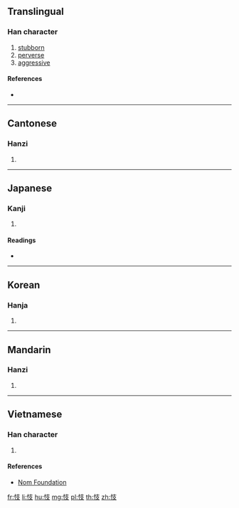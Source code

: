 ==Translingual==

===Han character===
{{Han char|rn=61|rad=心|as=04|sn=7|four=94047|canj=PJE|ids=⿰忄支}}

# [[stubborn]]
# [[perverse]]
# [[aggressive]]

====References====
* {{Han ref|kx=0378.060|dkj=10375|dj=0706.060|hdz=42275.140|uh=5FEE|ud=24558|bh=CADB|bd=51931}}

----

==Cantonese==

===Hanzi===
{{yue-hanzi|jyut=[[gei6]], [[zi3]]|y=gei6, ji3}}

# {{defn|lang=yue|sort=心04}}

----

==Japanese==

===Kanji===
{{ja-kanji|grade=|rs=心04}}

# {{defn|lang=ja|sort=心04}}

====Readings====
* {{ja-readings|on=[[し]] (shi), [[き]] (ki), [[ぎ]] (gi)|kun=[[さからう]] (sakarau)}}

----

==Korean==

===Hanja===
{{ko-hanja|hangeul=기|eumhun=|rv=gi|mr=ki|y=ki}}

# {{defn|lang=ko|sort=心04}}

----

==Mandarin==

===Hanzi===
{{cmn-hanzi|pin=[[zhì]] ([[zhi4]])|wg=chih<sup>4</sup>}}

# {{defn|lang=cmn|sort=心04}}

----

==Vietnamese==

===Han character===
{{vi-readings|rs=心04|hanviet=kĩ}}

# {{defn|lang=vi|sort=心04}}

====References====
* [http://nomfoundation.org/common/nom_details.php?codepoint=5fee Nom Foundation]

[[fr:忮]]
[[li:忮]]
[[hu:忮]]
[[mg:忮]]
[[pl:忮]]
[[th:忮]]
[[zh:忮]]